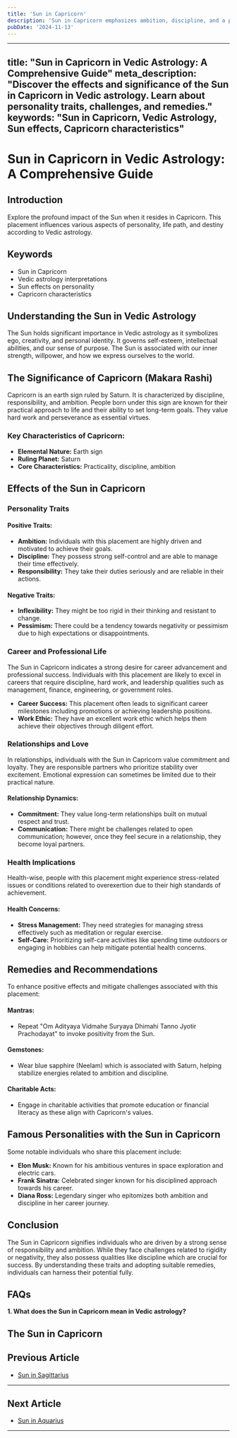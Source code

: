 ```yaml
---
title: 'Sun in Capricorn'
description: 'Sun in Capricorn emphasizes ambition, discipline, and a practical approach to life. Individuals are responsible, hardworking, and focused on long-term goals. in Vedic Astrology'
pubDate: '2024-11-13'
---
```


--- 
title: "Sun in Capricorn in Vedic Astrology: A Comprehensive Guide"
meta_description: "Discover the effects and significance of the Sun in Capricorn in Vedic astrology. Learn about personality traits, challenges, and remedies."
keywords: "Sun in Capricorn, Vedic Astrology, Sun effects, Capricorn characteristics"
---

# Sun in Capricorn in Vedic Astrology: A Comprehensive Guide

## Introduction

Explore the profound impact of the Sun when it resides in Capricorn. This placement influences various aspects of personality, life path, and destiny according to Vedic astrology.

## Keywords

- Sun in Capricorn
- Vedic astrology interpretations
- Sun effects on personality
- Capricorn characteristics

## Understanding the Sun in Vedic Astrology

The Sun holds significant importance in Vedic astrology as it symbolizes ego, creativity, and personal identity. It governs self-esteem, intellectual abilities, and our sense of purpose. The Sun is associated with our inner strength, willpower, and how we express ourselves to the world.

## The Significance of Capricorn (Makara Rashi)

Capricorn is an earth sign ruled by Saturn. It is characterized by discipline, responsibility, and ambition. People born under this sign are known for their practical approach to life and their ability to set long-term goals. They value hard work and perseverance as essential virtues.

### Key Characteristics of Capricorn:

- **Elemental Nature:** Earth sign
- **Ruling Planet:** Saturn
- **Core Characteristics:** Practicality, discipline, ambition

## Effects of the Sun in Capricorn

### Personality Traits

#### Positive Traits:
- **Ambition:** Individuals with this placement are highly driven and motivated to achieve their goals.
- **Discipline:** They possess strong self-control and are able to manage their time effectively.
- **Responsibility:** They take their duties seriously and are reliable in their actions.

#### Negative Traits:
- **Inflexibility:** They might be too rigid in their thinking and resistant to change.
- **Pessimism:** There could be a tendency towards negativity or pessimism due to high expectations or disappointments.

### Career and Professional Life
The Sun in Capricorn indicates a strong desire for career advancement and professional success. Individuals with this placement are likely to excel in careers that require discipline, hard work, and leadership qualities such as management, finance, engineering, or government roles.

- **Career Success:** This placement often leads to significant career milestones including promotions or achieving leadership positions.
- **Work Ethic:** They have an excellent work ethic which helps them achieve their objectives through diligent effort.

### Relationships and Love
In relationships, individuals with the Sun in Capricorn value commitment and loyalty. They are responsible partners who prioritize stability over excitement. Emotional expression can sometimes be limited due to their practical nature.

#### Relationship Dynamics:
- **Commitment:** They value long-term relationships built on mutual respect and trust.
- **Communication:** There might be challenges related to open communication; however, once they feel secure in a relationship, they become loyal partners.

### Health Implications
Health-wise, people with this placement might experience stress-related issues or conditions related to overexertion due to their high standards of achievement.

#### Health Concerns:
- **Stress Management:** They need strategies for managing stress effectively such as meditation or regular exercise.
- **Self-Care:** Prioritizing self-care activities like spending time outdoors or engaging in hobbies can help mitigate potential health concerns.

## Remedies and Recommendations

To enhance positive effects and mitigate challenges associated with this placement:

#### Mantras:
- Repeat "Om Adityaya Vidmahe Suryaya Dhimahi Tanno Jyotir Prachodayat" to invoke positivity from the Sun.

#### Gemstones:
- Wear blue sapphire (Neelam) which is associated with Saturn, helping stabilize energies related to ambition and discipline.

#### Charitable Acts:
- Engage in charitable activities that promote education or financial literacy as these align with Capricorn's values.

## Famous Personalities with the Sun in Capricorn

Some notable individuals who share this placement include:

- **Elon Musk:** Known for his ambitious ventures in space exploration and electric cars.
- **Frank Sinatra:** Celebrated singer known for his disciplined approach towards his career.
- **Diana Ross:** Legendary singer who epitomizes both ambition and discipline in her career journey.

## Conclusion

The Sun in Capricorn signifies individuals who are driven by a strong sense of responsibility and ambition. While they face challenges related to rigidity or negativity, they also possess qualities like discipline which are crucial for success. By understanding these traits and adopting suitable remedies, individuals can harness their potential fully.


## FAQs

**1. What does the Sun in Capricorn mean in Vedic astrology?**

The Sun in Capricorn
---

## Previous Article
- [Sun in Sagittarius](/blogs-md/0801_Sun_in_Rashi/080109_Sun_in_Sagittarius.mdx)

---

## Next Article
- [Sun in Aquarius](/blogs-md/0801_Sun_in_Rashi/080111_Sun_in_Aquarius.mdx)

---
